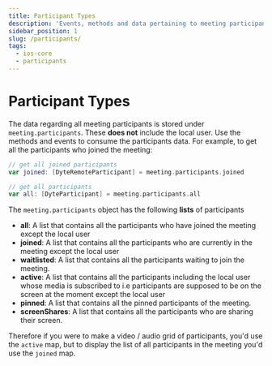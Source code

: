 ```yaml
---
title: Participant Types
description: 'Events, methods and data pertaining to meeting participants.'
sidebar_position: 1
slug: /participants/
tags:
  - ios-core
  - participants
---
```


# Participant Types

The data regarding all meeting participants is stored under `meeting.participants`. These **does not** include the local user. Use the methods and events to consume the participants data. For example, to get all the participants who joined the meeting:

```swift
// get all joined participants
var joined: [DyteRemoteParticipant] = meeting.participants.joined

// get all participants
var all: [DyteParticipant] = meeting.participants.all
```

The `meeting.participants` object has the following **lists** of participants

- **all**: A list that contains all the participants who have joined the meeting except the local user
- **joined**: A list that contains all the participants who are currently in the meeting
  except the local user
- **waitlisted**: A list that contains all the participants waiting to join the
  meeting.
- **active**: A list that contains all the participants including the local user whose media is subscribed to i.e
  participants are supposed to be on the screen at the moment except the local user
- **pinned**: A list that contains all the pinned participants of the meeting.
- **screenShares**: A list that contains all the participants who are sharing their screen.

Therefore if you were to make a video / audio grid of participants, you'd use the `active` map, but to display the list of all participants in the meeting you'd use the `joined` map.


<head>
  <title>iOS Core Participants</title>
</head>
